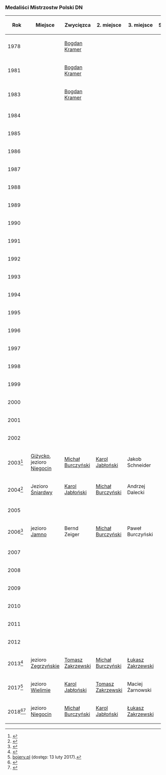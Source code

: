 === Medaliści Mistrzostw Polski DN ===
{| class="wikitable"
!Rok
!Miejsce
!{{trofeum|medal świat|złoty}} Zwycięzca
!{{trofeum|medal świat|srebrny}} 2. miejsce
!{{trofeum|medal świat|brązowy}} 3. miejsce
!Startujących
|-
| 1978
|
| {{Flaga|POL}} [[Bogdan Kramer]]
|
|
| align = right |
|-
| 1981
|
| {{Flaga|POL}} [[Bogdan Kramer]]
|
|
| align = right |
|-
| 1983
|
| {{Flaga|POL}} [[Bogdan Kramer]]
|
|
| align = right |
|-
|1984
|
|
|
|
| align = right |
|-
|1985
|
|
|
|
| align = right |
|-
|1986
|
|
|
|
| align = right |
|-
|1987
|
|
|
|
| align = right |
|-
|1988
|
|
|
|
| align = right |
|-
|1989
|
|
|
|
| align = right |
|-
|1990
|
|
|
|
| align = right |
|-
|1991
|
|
|
|
| align = right |
|-
|1992
|
|
|
|
| align = right |
|-
|1993
|
|
|
|
| align = right |
|-
|1994
|
|
|
|
| align = right |
|-
|1995
|
|
|
|
| align = right |
|-
|1996
|
|
|
|
| align = right |
|-
|1997
|
|
|
|
| align = right |
|-
|1998
|
|
|
|
| align = right |
|-
|1999
|
|
|
|
| align = right |
|-
|2000
|
|
|
|
| align = right |
|-
|2001
|
|
|
|
| align = right |
|-
|2002
|
|
|
|
| align = right |
|-
|2003<ref name="wb26">{{Cytuj | url = http://www.bojery.pl/wyniki-regat2/wiadomosci-bojerowe/19-wiadomosci-bojerowe-2003-2004/file | tytuł = Wiadomości Bojerowe NR 26/2003-2004 | opublikowany = Stowarzyszenie Flota Polska DN | data = 2003-11-01 }}</ref>
| [[Giżycko]], jezioro [[Niegocin]]
| {{Flaga|POL}} [[Michał Burczyński]]
| {{Flaga|POL}} [[Karol Jabłoński]]
| {{Flaga|GER}} Jakob Schneider
| align = right | 51
|-
|2004<ref name="wb27">{{Cytuj | url = http://www.bojery.pl/wyniki-regat2/wiadomosci-bojerowe/20-wiadomosci-bojerowe-2004-2005/file | tytuł = Wiadomości Bojerowe NR 27/2004-2005 | opublikowany = Stowarzyszenie Flota Polska DN | data = 2003-09-01 }}</ref>
| Jezioro [[Śniardwy]]
| {{Flaga|POL}} [[Karol Jabłoński]]
| {{Flaga|POL}} [[Michał Burczyński]]
| {{Flaga|POL}} Andrzej Dalecki
| align = right | 66
|-
|2005
|
|
|
|
| align = right |
|-
|2006<ref>{{Cytuj | url = http://www.bojery.pl/index.php/wyniki-regat2/doc_download/104-miedzynarodowe-mistrzostwa-polski-2006 | tytuł = Międzynarodowe Mistrzostwa Polski DN 2006 | data = 2006-02-26 | opublikowany = bojery.pl | język = pl | data dostępu = 2017-02-28}}</ref>
| jezioro [[Jamno]]
| {{Flaga|GER}} Bernd Zeiger
| {{Flaga|POL}} [[Michał Burczyński]]
| {{Flaga|POL}} Paweł Burczyński
| align = right |
|-
|2007
|
|
|
|
| align = right |
|-
|2008
|
|
|
|
| align = right |
|-
|2009
|
|
|
|
| align = right |
|-
|2010
|
|
|
|
| align = right |
|-
|2011
|
|
|
|
| align = right |
|-
|2012
|
|
|
|
| align = right |
|-
|2013<ref>{{Cytuj | url = http://www.bojery.pl/index.php/wyniki-regat2/doc_download/39-2013-mistrzostwa-polski-dn-mistrzostwa-polski-dn-kobiet | tytuł = Międzynarodowe Mistrzostwa Polski Seniorów w kl. DN | data = 2013-03-03 | opublikowany = bojery.pl | język = pl | data dostępu = 2017-02-28}}</ref>
| jezioro [[Jezioro Zegrzyńskie|Zegrzyńskie]]
| {{Flaga|POL}} [[Tomasz Zakrzewski]]
| {{Flaga|POL}} [[Michał Burczyński]]
| {{Flaga|POL}} [[Łukasz Zakrzewski]]
| align = right |
|-
|2017<ref>[http://www.bojery.pl/media/kunena/attachments/215/MMP_DNSenior_2017-FINAL.pdf bojery.pl] (dostęp: 13 luty 2017).</ref>
| jezioro [[Wielimie]]
| {{Flaga|POL}} [[Karol Jabłoński]]
| {{Flaga|POL}} [[Tomasz Zakrzewski]]
| {{Flaga|POL}} Maciej Żarnowski
| align = right |
|-
|2018<ref>{{Cytuj | url = http://pya.org.pl/polski-zwiazek-zeglarski/news/michal-burczynski-mistrzem-polski-w-klasie-dn-karol-jablonski-ze-srebrem | tytuł = Michał Burczyński mistrzem Polski w klasie DN, Karol Jabłoński ze srebrem | data = 2018-02-18 | opublikowany = pya.org.pl | data dostępu = 2018-02-18}}</ref><ref>{{cytuj stronę|url=http://www.bojery.pl/media/kunena/attachments/215/MMP-FLEET-GOLD-FINAL-RESULTS-2018.pdf|tytuł=Międzynarodowe Mistrzostwa Polski DN 2018 - Wyniki Floty Złotej|autor=Stanisław Macur|data = 2018-02-18 | opublikowany = bojery.pl | data dostępu = 2018-02-19}}</ref>
| jezioro [[Niegocin]]
| {{Flaga|POL}} [[Michał Burczyński]]
| {{Flaga|POL}} [[Karol Jabłoński]]
| {{Flaga|POL}} [[Łukasz Zakrzewski]]
| align = right |
|}
